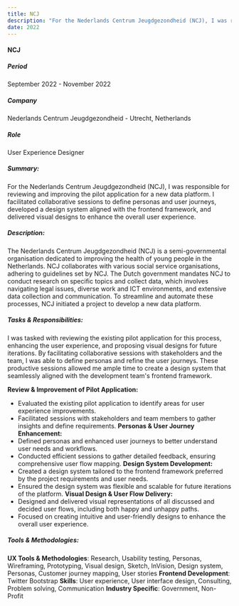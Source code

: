 ```yaml
---
title: NCJ
description: "For the Nederlands Centrum Jeugdgezondheid (NCJ), I was responsible for reviewing and improving the pilot application for a new data platform. I facilitated collaborative sessions to define personas and user journeys, developed a design system aligned with the frontend framework, and delivered visual designs to enhance the overall user experience."
date: 2022
---
```


#### NCJ

##### **Period**  
September 2022 - November 2022
##### **Company**  
Nederlands Centrum Jeugdgezondheid - Utrecht, Netherlands
##### **Role**  
User Experience Designer
##### **Summary:**
For the Nederlands Centrum Jeugdgezondheid (NCJ), I was responsible for reviewing and improving the pilot application for a new data platform. I facilitated collaborative sessions to define personas and user journeys, developed a design system aligned with the frontend framework, and delivered visual designs to enhance the overall user experience.
##### **Description:**  
The Nederlands Centrum Jeugdgezondheid (NCJ) is a semi-governmental organisation dedicated to improving the health of young people in the Netherlands. NCJ collaborates with various social service organisations, adhering to guidelines set by NCJ. The Dutch government mandates NCJ to conduct research on specific topics and collect data, which involves navigating legal issues, diverse work and ICT environments, and extensive data collection and communication. To streamline and automate these processes, NCJ initiated a project to develop a new data platform.
##### **Tasks & Responsibilities:**
I was tasked with reviewing the existing pilot application for this process, enhancing the user experience, and proposing visual designs for future iterations. By facilitating collaborative sessions with stakeholders and the team, I was able to define personas and refine the user journeys. These productive sessions allowed me ample time to create a design system that seamlessly aligned with the development team's frontend framework.

**Review & Improvement of Pilot Application:**
- Evaluated the existing pilot application to identify areas for user experience improvements.
- Facilitated sessions with stakeholders and team members to gather insights and define requirements.
**Personas & User Journey Enhancement:**  
- Defined personas and enhanced user journeys to better understand user needs and workflows.
- Conducted efficient sessions to gather detailed feedback, ensuring comprehensive user flow mapping.
**Design System Development:**    
- Created a design system tailored to the frontend framework preferred by the project requirements and user needs.
- Ensured the design system was flexible and scalable for future iterations of the platform.
**Visual Design & User Flow Delivery:**    
- Designed and delivered visual representations of all discussed and decided user flows, including both happy and unhappy paths.
- Focused on creating intuitive and user-friendly designs to enhance the overall user experience.
##### **Tools & Methodologies:**
**UX Tools & Methodologies**: 
Research, Usability testing, Personas, Wireframing, Prototyping, Visual design, Sketch, InVision, Design system, Personas, Customer journey mapping, User stories
**Frontend Development**: 
Twitter Bootstrap
**Skills**: 
User experience, User interface design, Consulting, Problem solving, Communication
**Industry Specific**: 
Government, Non-Profit